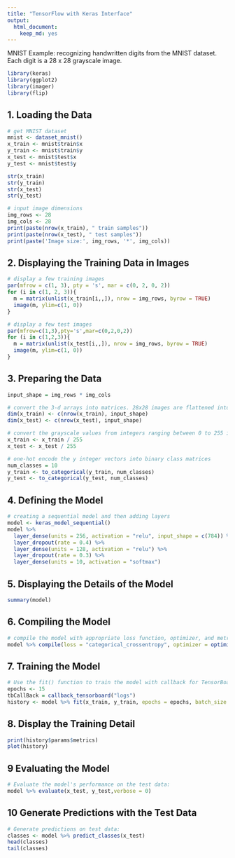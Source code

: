 ```yaml
---
title: "TensorFlow with Keras Interface"
output: 
  html_document: 
    keep_md: yes
---
```


MNIST Example: recognizing handwritten digits from the MNIST dataset. Each digit is a 28 x 28 grayscale image. 

```r
library(keras)
library(ggplot2)
library(imager)
library(flip)
```

## 1. Loading the Data

```r
# get MNIST dataset
mnist <- dataset_mnist()
x_train <- mnist$train$x
y_train <- mnist$train$y
x_test <- mnist$test$x
y_test <- mnist$test$y

str(x_train)
str(y_train)
str(x_test)
str(y_test)

# input image dimensions
img_rows <- 28
img_cols <- 28
print(paste(nrow(x_train), " train samples"))
print(paste(nrow(x_test), " test samples"))
print(paste('Image size:', img_rows, '*', img_cols))
```

## 2. Displaying the Training Data in Images

```r
# display a few training images
par(mfrow = c(1, 3), pty = 's', mar = c(0, 2, 0, 2))
for (i in c(1, 2, 3)){
  m = matrix(unlist(x_train[i,,]), nrow = img_rows, byrow = TRUE)
  image(m, ylim=c(1, 0))
}

# display a few test images
par(mfrow=c(1,3),pty='s',mar=c(0,2,0,2))
for (i in c(1,2,3)){
  m = matrix(unlist(x_test[i,,]), nrow = img_rows, byrow = TRUE)
  image(m, ylim=c(1, 0))
}
```

## 3. Preparing the Data

```r
input_shape = img_rows * img_cols

# convert the 3-d arrays into matrices. 28x28 images are flattened into length 784 vectors.
dim(x_train) <- c(nrow(x_train), input_shape)
dim(x_test) <- c(nrow(x_test), input_shape)

# convert the grayscale values from integers ranging between 0 to 255 into floating point values ranging between 0 and 1.
x_train <- x_train / 255
x_test <- x_test / 255
```


```r
# one-hot encode the y integer vectors into binary class matrices
num_classes = 10
y_train <- to_categorical(y_train, num_classes)
y_test <- to_categorical(y_test, num_classes)
```

## 4. Defining the Model

```r
# creating a sequential model and then adding layers
model <- keras_model_sequential() 
model %>% 
  layer_dense(units = 256, activation = "relu", input_shape = c(784)) %>% 
  layer_dropout(rate = 0.4) %>% 
  layer_dense(units = 128, activation = "relu") %>%
  layer_dropout(rate = 0.3) %>%
  layer_dense(units = 10, activation = "softmax")
```

## 5. Displaying the Details of the Model

```r
summary(model)
```

## 6. Compiling the Model 

```r
# compile the model with appropriate loss function, optimizer, and metrics
model %>% compile(loss = "categorical_crossentropy", optimizer = optimizer_rmsprop(), metrics = c("accuracy"))
```

## 7. Training the Model

```r
# Use the fit() function to train the model with callback for TensorBoard
epochs <- 15
tbCallBack = callback_tensorboard("logs")
history <- model %>% fit(x_train, y_train, epochs = epochs, batch_size = 128, verbose = 1, validation_data = list(x_test, y_test), callbacks = tbCallBack)
```

## 8. Display the Training Detail

```r
print(history$params$metrics)
plot(history)
```

## 9 Evaluating the Model

```r
# Evaluate the model's performance on the test data:
model %>% evaluate(x_test, y_test,verbose = 0)
```

## 10 Generate Predictions with the Test Data

```r
# Generate predictions on test data:
classes <- model %>% predict_classes(x_test)
head(classes)
tail(classes)
```
